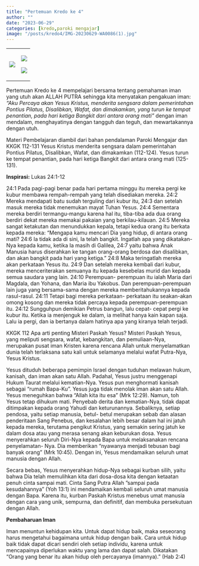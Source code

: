 ```yaml
---
title: "Pertemuan Kredo ke 4"
author: ""
date: "2023-06-29"
categories: [kredo,paroki mengajar]
image: "/posts/kredo4/IMG-20230629-WA0086(1).jpg"
---
```


+-----------------------------------------------+-----------------------------------------------+
| ![](/posts/kredo4/IMG-20230629-WA0065(1).jpg) | ![](/posts/kredo4/IMG-20230629-WA0066(1).jpg) |
|                                               |                                               |
|                                               | ![](/posts/kredo4/IMG-20230629-WA0086(1).jpg) |
+-----------------------------------------------+-----------------------------------------------+

Pertemuan Kredo ke 4 mempelajari bersama tentang pemahaman iman yang utuh akan ALLAH PUTRA sehingga kita menyatakan  pengakuan  iman: *“Aku Percaya akan Yesus Kristus, menderita sengsara dalam pemerintahan Pontius Pilatus, Disalibkan, Wafat, dan dimakamkan, yang turun ke tempat penantian, pada hari ketiga Bangkit dari antara orang mati”* dengan iman mendalam, menghayatinya dengan tangguh dan teguh, dan mewartakannya dengan utuh.

Materi Pembelajaran diambil dari bahan pendalaman Paroki Mengajar dan
KKGK 112-131 Yesus   Kristus   menderita   sengsara   dalam   pemerintahan Pontius Pilatus, Disalibkan, Wafat, dan dimakamkan (112-124). Yesus  turun  ke  tempat  penantian,  pada  hari  ketiga Bangkit dari antara orang mati (125-131).

**Inspirasi:** Lukas 24:1-12

24:1 Pada  pagi-pagi  benar  pada  hari  pertama  minggu  itu mereka pergi ke kubur membawa rempah-rempah yang telah disediakan   mereka. 24:2 Mereka   mendapati   batu   sudah terguling dari kubur itu, 24:3 dan setelah masuk mereka tidak menemukan  mayat  Tuhan  Yesus.  24:4 Sementara  mereka berdiri termangu-mangu karena hal itu, tiba-tiba ada dua orang berdiri dekat mereka memakai pakaian yang berkilau-kilauan.
24:5 Mereka  sangat  ketakutan  dan  menundukkan  kepala, tetapi kedua orang itu berkata kepada mereka: "Mengapa kamu mencari Dia yang hidup, di antara orang mati? 24:6 Ia tidak ada di sini, Ia telah bangkit. Ingatlah apa yang dikatakan- Nya  kepada  kamu,  ketika  Ia  masih  di  Galilea, 24:7 yaitu
bahwa Anak Manusia harus diserahkan ke tangan orang-orang berdosa  dan  disalibkan, dan  akan  bangkit  pada  hari  yang ketiga." 24:8 Maka teringatlah mereka akan perkataan Yesus itu.  24:9 Dan  setelah  mereka  kembali  dari  kubur,  mereka menceriterakan  semuanya itu  kepada kesebelas murid  dan kepada    semua    saudara    yang    lain. 24:10 Perempuan- perempuan itu ialah Maria dari Magdala, dan Yohana, dan Maria ibu Yakobus. Dan perempuan-perempuan lain juga yang bersama-sama dengan mereka memberitahukannya kepada  rasul-rasul.  24:11 Tetapi  bagi  mereka  perkataan- perkataan itu seakan-akan omong kosong dan mereka tidak percaya kepada                   perempuan-perempuan itu. 24:12 Sungguhpun demikian Petrus bangun, lalu cepat- cepat pergi ke kubur itu. Ketika ia menjenguk ke dalam, ia melihat hanya kain kapan saja. Lalu ia pergi, dan ia bertanya dalam hatinya apa yang kiranya telah terjadi.

KKGK 112 Apa arti penting Misteri Paskah Yesus?
Misteri Paskah Yesus, yang meliputi sengsara, wafat, kebangkitan, dan pemuliaan-Nya, merupakan pusat iman Kristen  karena rencana Allah  untuk menyelamatkan  dunia telah terlaksana satu kali untuk selamanya melalui wafat Putra-Nya, Yesus Kristus.

Yesus dituduh beberapa pemimpin Israel dengan tuduhan melawan hukum, kanisah, dan iman akan satu Allah. Padahal, Yesus justru menggenapi Hukum Taurat melalui kematian-Nya. Yesus pun menghormati kanisah sebagai “rumah Bapa-Ku”. Yesus juga tidak menolak iman akan satu Allah. Yesus meneguhkan bahwa “Allah kita itu esa” (Mrk 12:29). Namun, toh Yesus tetap dihukum mati. Penyebab    derita    dan    kematian-Nya,    tidak    dapat
ditimpakan kepada orang Yahudi dan keturunannya. Sebaliknya, setiap pendosa, yaitu setiap manusia, betul- betul merupakan sebab dan alasan penderitaan Sang Penebus, dan kesalahan lebih besar dalam hal ini jatuh kepada mereka, terutama pengikut Kristus, yang semakin sering jatuh ke dalam dosa atau yang merasa senang akan keburukan dosa.   Yesus menyerahkan seluruh Diri-Nya kepada Bapa untuk melaksanakan rencana penyelamatan- Nya. Dia memberikan “nyawanya menjadi tebusan bagi banyak orang” (Mrk 10:45). Dengan ini, Yesus mendamaikan seluruh umat manusia dengan Allah.

Secara bebas, Yesus menyerahkan hidup-Nya sebagai kurban silih, yaitu bahwa Dia telah memulihkan kita dari dosa-dosa kita dengan ketaatan penuh cinta sampai mati. Cinta Sang Putra Allah ”sampai pada kesudahannya” (Yoh
13:1) ini mendamaikan kembali seluruh umat manusia dengan Bapa. Karena itu, kurban Paskah Kristus menebus umat manusia dengan cara yang unik, sempurna, dan definitif, dan membuka persekutuan dengan Allah.

**Pembaharuan Iman**

Iman menuntun kehidupan kita.
Untuk dapat hidup baik, maka seseorang harus mengetahui bagaimana untuk hidup dengan baik. Cara untuk hidup baik tidak dapat dicari sendiri oleh setiap individu, karena untuk mencapainya diperlukan waktu yang lama dan dapat salah. Dikatakan “Orang yang benar itu akan hidup oleh percayanya (imannya).” (Hab 2:4)

